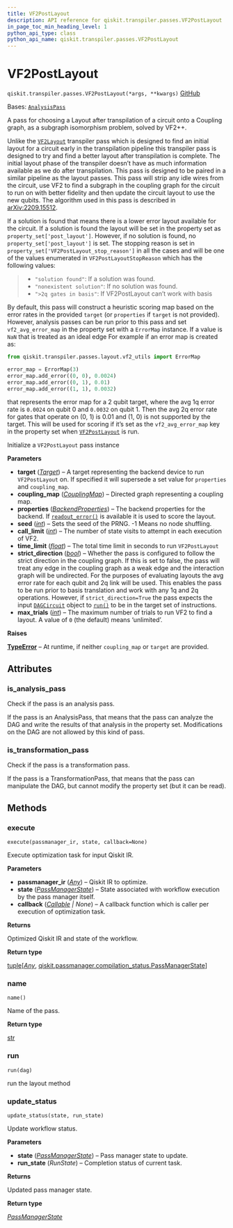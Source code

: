 ```yaml
---
title: VF2PostLayout
description: API reference for qiskit.transpiler.passes.VF2PostLayout
in_page_toc_min_heading_level: 1
python_api_type: class
python_api_name: qiskit.transpiler.passes.VF2PostLayout
---
```


# VF2PostLayout

<span id="qiskit.transpiler.passes.VF2PostLayout" />

`qiskit.transpiler.passes.VF2PostLayout(*args, **kwargs)` [GitHub](https://github.com/qiskit/qiskit/tree/stable/0.45/qiskit/transpiler/passes/layout/vf2_post_layout.py "view source code")

Bases: [`AnalysisPass`](qiskit.transpiler.AnalysisPass "qiskit.transpiler.basepasses.AnalysisPass")

A pass for choosing a Layout after transpilation of a circuit onto a Coupling graph, as a subgraph isomorphism problem, solved by VF2++.

Unlike the [`VF2Layout`](qiskit.transpiler.passes.VF2Layout "qiskit.transpiler.passes.VF2Layout") transpiler pass which is designed to find an initial layout for a circuit early in the transpilation pipeline this transpiler pass is designed to try and find a better layout after transpilation is complete. The initial layout phase of the transpiler doesn’t have as much information available as we do after transpilation. This pass is designed to be paired in a similar pipeline as the layout passes. This pass will strip any idle wires from the circuit, use VF2 to find a subgraph in the coupling graph for the circuit to run on with better fidelity and then update the circuit layout to use the new qubits. The algorithm used in this pass is described in [arXiv:2209.15512](https://arxiv.org/abs/2209.15512).

If a solution is found that means there is a lower error layout available for the circuit. If a solution is found the layout will be set in the property set as `property_set['post_layout']`. However, if no solution is found, no `property_set['post_layout']` is set. The stopping reason is set in `property_set['VF2PostLayout_stop_reason']` in all the cases and will be one of the values enumerated in `VF2PostLayoutStopReason` which has the following values:

> *   `"solution found"`: If a solution was found.
> *   `"nonexistent solution"`: If no solution was found.
> *   `">2q gates in basis"`: If VF2PostLayout can’t work with basis

By default, this pass will construct a heuristic scoring map based on the error rates in the provided `target` (or `properties` if `target` is not provided). However, analysis passes can be run prior to this pass and set `vf2_avg_error_map` in the property set with a `ErrorMap` instance. If a value is `NaN` that is treated as an ideal edge For example if an error map is created as:

```python
from qiskit.transpiler.passes.layout.vf2_utils import ErrorMap

error_map = ErrorMap(3)
error_map.add_error((0, 0), 0.0024)
error_map.add_error((0, 1), 0.01)
error_map.add_error((1, 1), 0.0032)
```

that represents the error map for a 2 qubit target, where the avg 1q error rate is `0.0024` on qubit 0 and `0.0032` on qubit 1. Then the avg 2q error rate for gates that operate on (0, 1) is 0.01 and (1, 0) is not supported by the target. This will be used for scoring if it’s set as the `vf2_avg_error_map` key in the property set when [`VF2PostLayout`](#qiskit.transpiler.passes.VF2PostLayout "qiskit.transpiler.passes.VF2PostLayout") is run.

Initialize a `VF2PostLayout` pass instance

**Parameters**

*   **target** ([*Target*](qiskit.transpiler.Target "qiskit.transpiler.Target")) – A target representing the backend device to run `VF2PostLayout` on. If specified it will supersede a set value for `properties` and `coupling_map`.
*   **coupling\_map** ([*CouplingMap*](qiskit.transpiler.CouplingMap "qiskit.transpiler.CouplingMap")) – Directed graph representing a coupling map.
*   **properties** ([*BackendProperties*](qiskit.providers.models.BackendProperties "qiskit.providers.models.BackendProperties")) – The backend properties for the backend. If [`readout_error()`](qiskit.providers.models.BackendProperties#readout_error "qiskit.providers.models.BackendProperties.readout_error") is available it is used to score the layout.
*   **seed** ([*int*](https://docs.python.org/3/library/functions.html#int "(in Python v3.12)")) – Sets the seed of the PRNG. -1 Means no node shuffling.
*   **call\_limit** ([*int*](https://docs.python.org/3/library/functions.html#int "(in Python v3.12)")) – The number of state visits to attempt in each execution of VF2.
*   **time\_limit** ([*float*](https://docs.python.org/3/library/functions.html#float "(in Python v3.12)")) – The total time limit in seconds to run `VF2PostLayout`
*   **strict\_direction** ([*bool*](https://docs.python.org/3/library/functions.html#bool "(in Python v3.12)")) – Whether the pass is configured to follow the strict direction in the coupling graph. If this is set to false, the pass will treat any edge in the coupling graph as a weak edge and the interaction graph will be undirected. For the purposes of evaluating layouts the avg error rate for each qubit and 2q link will be used. This enables the pass to be run prior to basis translation and work with any 1q and 2q operations. However, if `strict_direction=True` the pass expects the input [`DAGCircuit`](qiskit.dagcircuit.DAGCircuit "qiskit.dagcircuit.DAGCircuit") object to [`run()`](#qiskit.transpiler.passes.VF2PostLayout.run "qiskit.transpiler.passes.VF2PostLayout.run") to be in the target set of instructions.
*   **max\_trials** ([*int*](https://docs.python.org/3/library/functions.html#int "(in Python v3.12)")) – The maximum number of trials to run VF2 to find a layout. A value of `0` (the default) means ‘unlimited’.

**Raises**

[**TypeError**](https://docs.python.org/3/library/exceptions.html#TypeError "(in Python v3.12)") – At runtime, if neither `coupling_map` or `target` are provided.

## Attributes

<span id="qiskit.transpiler.passes.VF2PostLayout.is_analysis_pass" />

### is\_analysis\_pass

Check if the pass is an analysis pass.

If the pass is an AnalysisPass, that means that the pass can analyze the DAG and write the results of that analysis in the property set. Modifications on the DAG are not allowed by this kind of pass.

<span id="qiskit.transpiler.passes.VF2PostLayout.is_transformation_pass" />

### is\_transformation\_pass

Check if the pass is a transformation pass.

If the pass is a TransformationPass, that means that the pass can manipulate the DAG, but cannot modify the property set (but it can be read).

## Methods

### execute

<span id="qiskit.transpiler.passes.VF2PostLayout.execute" />

`execute(passmanager_ir, state, callback=None)`

Execute optimization task for input Qiskit IR.

**Parameters**

*   **passmanager\_ir** ([*Any*](https://docs.python.org/3/library/typing.html#typing.Any "(in Python v3.12)")) – Qiskit IR to optimize.
*   **state** ([*PassManagerState*](qiskit.passmanager.PassManagerState "qiskit.passmanager.compilation_status.PassManagerState")) – State associated with workflow execution by the pass manager itself.
*   **callback** ([*Callable*](https://docs.python.org/3/library/collections.abc.html#collections.abc.Callable "(in Python v3.12)") *| None*) – A callback function which is caller per execution of optimization task.

**Returns**

Optimized Qiskit IR and state of the workflow.

**Return type**

[tuple](https://docs.python.org/3/library/stdtypes.html#tuple "(in Python v3.12)")\[[*Any*](https://docs.python.org/3/library/typing.html#typing.Any "(in Python v3.12)"), [qiskit.passmanager.compilation\_status.PassManagerState](qiskit.passmanager.PassManagerState "qiskit.passmanager.compilation_status.PassManagerState")]

### name

<span id="qiskit.transpiler.passes.VF2PostLayout.name" />

`name()`

Name of the pass.

**Return type**

[str](https://docs.python.org/3/library/stdtypes.html#str "(in Python v3.12)")

### run

<span id="qiskit.transpiler.passes.VF2PostLayout.run" />

`run(dag)`

run the layout method

### update\_status

<span id="qiskit.transpiler.passes.VF2PostLayout.update_status" />

`update_status(state, run_state)`

Update workflow status.

**Parameters**

*   **state** ([*PassManagerState*](qiskit.passmanager.PassManagerState "qiskit.passmanager.compilation_status.PassManagerState")) – Pass manager state to update.
*   **run\_state** (*RunState*) – Completion status of current task.

**Returns**

Updated pass manager state.

**Return type**

[*PassManagerState*](qiskit.passmanager.PassManagerState "qiskit.passmanager.compilation_status.PassManagerState")

